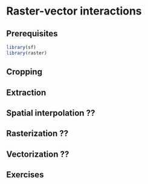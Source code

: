 # Raster-vector interactions {#raster-vector}

## Prerequisites {-}

```r
library(sf)
library(raster)
```

## Cropping

<!-- crop, mask -->

## Extraction

<!-- extract -->
<!-- zonal stats -->

## Spatial interpolation ??
<!-- http://mdsumner.github.io/guerrilla/articles/irreg2.html -->

## Rasterization ??

## Vectorization ??
<!-- distances? -->

## Exercises
